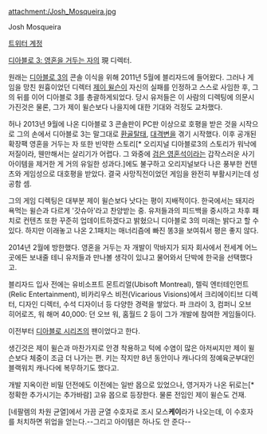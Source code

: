 attachment:/Josh_Mosqueira.jpg ﻿

Josh Mosqueira

[https://twitter.com/joshmosq 트위터 계정]

[[디아블로 3: 영혼을 거두는 자]]의 現 디렉터.

원래는 [[디아블로 3]]의 콘솔 이식을 위해 2011년 5월에 블리자드에 들어왔다. 그러나 게임을 망친 원흉이었던 디렉터 [[제이 윌슨]]이 자신의 실패를 인정하고 스스로 사임한 후, 그의 뒤를 이어 디아블로 3를 총괄하게되었다. 당시 유저들은 이 사람의 디렉팅에 의문시가진것은 물론, 그가 제이 윌슨보다 나을지에 대한 기대와 걱정도 교차했다.

허나 2013년 9월에 나온 디아블로 3 콘솔판이 PC판 이상으로 호평을 받은 것을 시작으로 그의 손에서 디아블로 3는 말그대로 [[환골탈태]], [[대격변]]을 겪기 시작했다. 이후 공개된 확장팩 영혼을 거두는 자 또한 빈약한 스토리[* 오리지널 디아블로3의 스토리가 워낙에 저질이라, 웬만해서는 살리기가 어렵다. 그 와중에 [[검은 영혼석]]이라는 갑작스러운 사기 아이템을 제거한 게 거의 유일한 성과다.]에도 불구하고 오리지널보다 나은 풍부한 컨텐츠와 게임성으로 대호평을 받았다. 결국 사망직전이었던 게임을 완전히 부활시키는데 성공함 셈.

그의 게임 디렉팅은 대부분 제이 윌슨보다 낫다는 평이 지배적이다. 한국에서는 돼지라 욕먹는 윌슨과 다르게 '갓슈아'라고 찬양받는 중. 유저들과의 피드백을 중시하고 차후 패치로 컨텐츠 또한 꾸준히 업데이트하겠다고 밝혔으니 디아블로 3의 미래는 밝다고 할 수 있다. 하지만 이래놓고 나온 2.1패치는 매너리즘에 빠진 똥3을 보여줘서 평은 좋지 않다. 

2014년 2월에 방한했다. 영혼을 거두는 자 개발이 막바지가 되자 회사에서 전세계 어느 곳에든 보내줄 테니 유저들과 만나볼 생각이 있냐고 물어와서 단박에 한국을 선택했다고.

블리자드 입사 전에는  유비소프트 몬트리얼(Ubisoft Montreal), 렐릭 엔터테인먼트(Relic Entertainment), 비카리우스 비전(Vicarious Visions)에서 크리에이티브 디렉터, 디자인 디렉터, 수석 디자이너 등 다양한 경력을 쌓았다. 파 크라이 3, 컴퍼니 오브 히어로즈, 워 해머 40,000: 던 오브 워, 홈월드 2 등이 그가 개발에 참여한 게임들이다.

이전부터 [[디아블로 시리즈]]의 팬이었다고 한다.

생긴것은 제이 윌슨과 마찬가지로 안경 착용하고 턱에 수염이 많은 아저씨지만 제이 윌슨보다 체중이 조금 더 나가는 편. 키는 작지만 8년 동안이나 캐나다의 정예육군부대인 블랙워치 캐나다에 복무하기도 했다고.

개발 지옥이란 비밀 던전에도 이전에는 일반 몹으로 있었으나, 영거자가 나온 뒤로는[* 정확한 추가시기는 추가바람] 고유 몹으로 등장한다. 물론 전임인 제이 윌슨도 건재.

[네팔렘의 차원 균열]에서 가끔 균열 수호자로 조시 모스'''케이'''라가 나오는데, 이 수호자를 처치하면 위업을 얻는다.--그리고 아이템은 하나도 안 준다--
